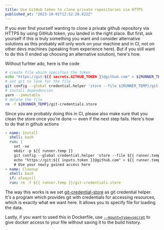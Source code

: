 ```yaml
---
title: Use GitHub token to clone private repositories via HTTPS
published_at: "2023-10-01T12:52:26.622Z"
---
```


If you ever find yourself wanting to clone a private github repository via HTTPS
by using GitHub token, you landed in the right place. But first, ask yourself if
this is truly something you want and consider alternative solutions as this probably
will only work on your machine and in CI, not on other devs machines (speaking
from experience here). But if you still want to do this (I ended up choosing
an alternative solution), here's how.

Without furhter ado, here is the code

```bash
# create file which specifies the token
echo "https://git:${{ secrets.GITHUB_TOKEN }}@github.com" > ${RUNNER_TEMP}/git-credentials.store
# set git to look for the file
git config --global credential.helper 'store --file ${RUNNER_TEMP}/git-credentials.store'
# install dependencies
yarn --immutable
# delete the file
rm -f ${RUNNER_TEMP}/git-credentials.store
```

Since you are probably doing this in CI, please also make sure that you clean the
store once you're done — even if the next step fails. Here's how to do that in
github actions

```yaml
- name: Install
  shell: bash
  run: |
    set -xe
    mkdir -p ${{ runner.temp }}
    git config --global credential.helper 'store --file ${{ runner.temp }}/git-credentials.store'
    echo "https://git:${{ inputs.token }}@github.com" > ${{ runner.temp }}/git-credentials.store
    # Use your newly gained access here
- name: Cleanup
  shell: bash
  if: always()
  run: rm -f ${{ runner.temp }}/git-credentials.store
```

The way this works is we set [git-credential-store](https://git-scm.com/docs/git-credential-store)
as git credential helper. It's a program which provides git with credentials for
accessing resources, which is exactly what we want here. It allows you to specify
file for loading the data.

Lastly, if you want to used this in Dockerfile, use [`--mount=type=secret`](https://docs.docker.com/engine/reference/builder/#run---mounttypesecret)
to give docker access to your file without saving it to the build history.

